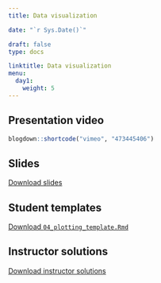 ---
title: Data visualization 

date: "`r Sys.Date()`"

draft: false
type: docs

linktitle: Data visualization 
menu:
  day1:
    weight: 5
---

## Presentation video

```{r, echo=F}
blogdown::shortcode("vimeo", "473445406")
```

## Slides

[Download slides](../../../Course_Modularization/Intro to R/Slides/04_plotting_slides.pptx)

## Student templates

[Download `04_plotting_template.Rmd`](../../../Course_Modularization/Intro to R/Worksheets/Student Templates/04_plotting_template.Rmd)

## Instructor solutions

[Download instructor solutions](../../../Course_Modularization/Intro to R/Worksheets/Solutions/04_plotting_solutions.Rmd)

